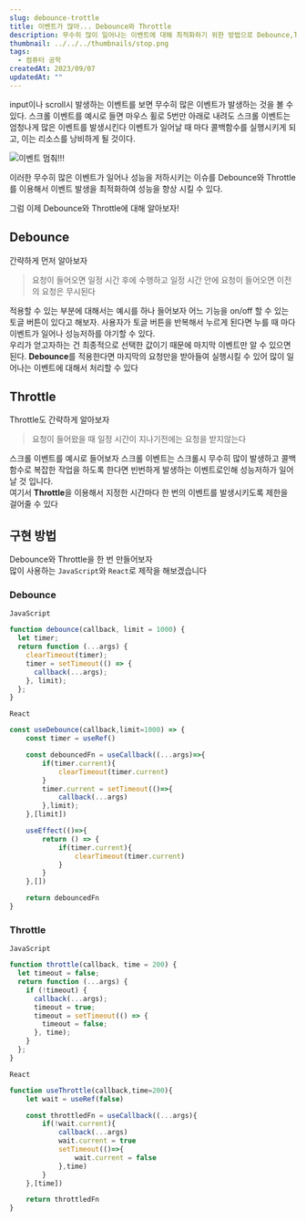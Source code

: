 ```yaml
---
slug: debounce-trottle
title: 이벤트가 많아... Debounce와 Throttle
description: 무수히 많이 일어나는 이벤트에 대해 최적화하기 위한 방법으로 Debounce,Throttle에 대해 설명합니다.
thumbnail: ../../../thumbnails/stop.png
tags:
  - 컴퓨터 공학
createdAt: 2023/09/07
updatedAt: ""
---
```


input이나 scroll시 발생하는 이벤트를 보면 무수히 많은 이벤트가 발생하는 것을 볼 수 있다.
스크롤 이벤트를 예시로 들면 마우스 휠로 5번만 아래로 내려도 스크롤 이벤트는 엄청나게 많은 이벤트를 발생시킨다
이벤트가 일어날 때 마다 콜백함수를 실행시키게 되고, 이는 리소스를 낭비하게 될 것이다.

![이벤트 멈춰!!!](./stopPerson.png)

이러한 무수히 많은 이벤트가 일어나 성능을 저하시키는 이슈를 Debounce와 Throttle를 이용해서 이벤트 발생을 최적화하여 성능을 향상 시킬 수 있다.

그럼 이제 Debounce와 Throttle에 대해 알아보자!

## Debounce

간략하게 먼저 알아보자

> 요청이 들어오면 일정 시간 후에 수행하고 일정 시간 안에 요청이 들어오면 이전의 요청은 무시된다

적용할 수 있는 부분에 대해서는 예시를 하나 들어보자
어느 기능을 on/off 할 수 있는 토글 버튼이 있다고 해보자. 사용자가 토글 버튼을 반복해서 누르게 된다면 누를 때 마다 이벤트가 일어나 성능저하를 야기할 수 있다.<br/>
우리가 얻고자하는 건 최종적으로 선택한 값이기 때문에 마지막 이벤트만 알 수 있으면 된다.
**Debounce**를 적용한다면 마지막의 요청만을 받아들여 실행시킬 수 있어 많이 일어나는 이벤트에 대해서 처리할 수 있다

## Throttle

Throttle도 간략하게 알아보자

> 요청이 들어왔을 때 일정 시간이 지나기전에는 요청을 받지않는다

스크롤 이벤트를 예시로 들어보자
스크롤 이벤트는 스크롤시 무수히 많이 발생하고 콜백함수로 복잡한 작업을 하도록 한다면
빈번하게 발생하는 이벤트로인해 성능저하가 일어날 것 입니다.<br/>
여기서 **Throttle**을 이용해서 지정한 시간마다 한 번의 이벤트를 발생시키도록 제한을 걸어줄 수 있다

## 구현 방법

Debounce와 Throttle을 한 번 만들어보자<br/>
많이 사용하는 `JavaScript`와 `React`로 제작을 해보겠습니다

### Debounce

`JavaScript`

```js
function debounce(callback, limit = 1000) {
  let timer;
  return function (...args) {
    clearTimeout(timer);
    timer = setTimeout(() => {
      callback(...args);
    }, limit);
  };
}
```

`React`

```jsx
const useDebounce(callback,limit=1000) => {
    const timer = useRef()

    const debouncedFn = useCallback((...args)=>{
        if(timer.current){
            clearTimeout(timer.current)
        }
        timer.current = setTimeout(()=>{
            callback(...args)
        },limit);
    },[limit])

    useEffect(()=>{
        return () => {
            if(timer.current){
                clearTimeout(timer.current)
            }
        }
    },[])

    return debouncedFn
}
```

### Throttle

`JavaScript`

```js
function throttle(callback, time = 200) {
  let timeout = false;
  return function (...args) {
    if (!timeout) {
      callback(...args);
      timeout = true;
      timeout = setTimeout(() => {
        timeout = false;
      }, time);
    }
  };
}
```

`React`

```jsx
function useThrottle(callback,time=200){
    let wait = useRef(false)

    const throttledFn = useCallback((...args){
        if(!wait.current){
            callback(...args)
            wait.current = true
            setTimeout(()=>{
                wait.current = false
            },time)
        }
    },[time])

    return throttledFn
}
```
